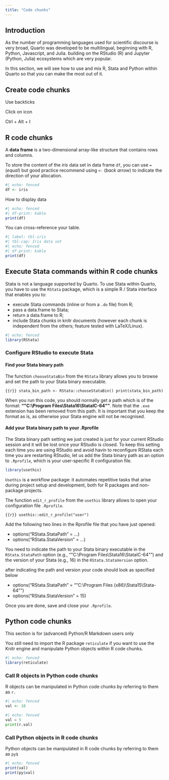 ```yaml
---
title: "Code chunks"
---
```


## Introduction

As the number of programming languages used for scientific discourse is very broad, Quarto was developed to be multilingual, beginning with R, Python, Javascript, and Julia. building on the RStudio (R) and Jupyter (Python, Julia) ecosystems which are very popular.

In this section, we will see how to use and mix R, Stata and Python within Quarto so that you can make the most out of it.

## Create code chunks

Use backticks

Click on icon

Ctrl + Alt + I

## R code chunks

::: callout-note
A **data frame** is a two-dimensional array-like structure that contains rows and columns.
:::

To store the content of the *iris* data set in data frame `df`, you can use `=` (*equal*) but good practice recommend using `<-` (*back arrow*) to indicate the direction of your allocation.

```r
#| echo: fenced
df <- iris
```

How to display data

```r
#| echo: fenced
#| df-print: kable
print(df)
```

You can cross-reference your table.

```r
#| label: tbl-iris
#| tbl-cap: Iris data set
#| echo: fenced
#| df-print: kable
print(df)
```

## Execute Stata commands within R code chunks

Stata is not a language supported by Quarto. To use Stata within Quarto, you have to use the `RStata` package, which is a simple R / Stata interface that enables you to:

* execute Stata commands (inline or from a `.do` file) from R;
* pass a data.frame to Stata;
* return a data.frame to R;
* include Stata chunks in knitr documents (however each chunk is independent from the others; feature tested with LaTeX/Linux).

```r
#| echo: fenced
library(RStata)
```

### Configure RStudio to execute Stata

#### Find your Stata binary path

The function `chooseStataBin` from the `RStata` library allows you to browse and set the path to your Stata binary executable.

```{{r}}
stata_bin_path <- RStata::chooseStataBin()
print(stata_bin_path)
```

When you run this code, you should normally get a path which is of the format: **"\"C:\\Program Files\\Stata16\\StataIC-64\""**. Note that the `.exe` extension has been removed from this path. It is important that you keep the format as is, as otherwise your Stata engine will not be recognised.

#### Add your Stata binary path to your .Rprofile

The Stata binary path setting we just created is just for your current RStudio session and it will be lost once your RStudio is closed.
To keep this setting each time you are using RStudio and avoid havin to reconfigure RStata each time you are restarting RStudio, let us add the Stata binary path as an option to `.Rprofile`, which is your user-specific R configuration file.

```r
library(usethis)
```

`Usethis` is a workflow package: it automates repetitive tasks that arise during project setup and development, both for R packages and non-package projects.

The function `edit_r_profile` from the `usethis` library allows to open your configuration file `.Rprofile`.

```{{r}}
usethis::edit_r_profile("user")
```

Add the following two lines in the Rprofile file that you have just opened:

* options("RStata.StataPath" = ...)
* options("RStata.StataVersion" = ...)

You need to indicate the path to your Stata binary executable in the `RStata.StataPath` option (e.g., "\"C:\\Program Files\\Stata16\\StataIC-64\"") and the version of your Stata (e.g., 16) in the `RStata.StataVersion` option.

after indicating the path and version your code should look as specified below

* options("RStata.StataPath" = "\"C:\\Program Files (x86)\\Stata15\\Stata-64\"")
* options("RStata.StataVersion" = 15)

Once you are done, save and close your `.Rprofile`.

## Python code chunks

::: callout-warning
This section is for (advanced) Python/R Markdown users only
:::

You still need to import the R package `reticulate` if you want to use the Knitr engine and manipulate Python objects within R code chunks.

```r
#| echo: fenced
library(reticulate)
```

### Call R objects in Python code chunks

R objects can be manipulated in Python code chunks by referring to them as `r.`

```r
#| echo: fenced
val <- 10
```

```python
#| echo: fenced
val = 5
print(r.val)
```

### Call Python objects in R code chunks

Python objects can be manipulated in R code chunks by referring to them as `py$`

```r
#| echo: fenced
print(val)
print(py$val)
```